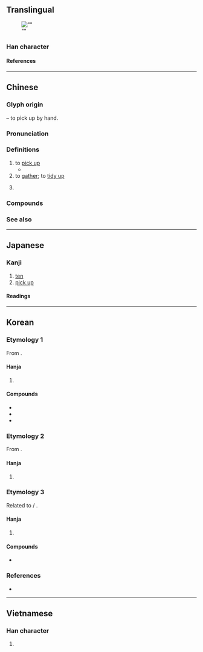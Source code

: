 {{also|十|捨|搭}}
{{character info}}
==Translingual==
[[File:Empire of Japan 50 sen banknote with Yasukuni Shrine.jpg|thumb|"{{lang|ja|𠄡'''拾'''錢}}"]]

===Han character===
{{Han char|rn=64|rad=手|as=06|sn=9|four=58061|canj=QOMR|ids=⿰扌合}}

====References====
{{Han ref|kx=0428.240|dkj=12014|dj=0777.180|hdz=31872.010|uh=62FE}}

----

==Chinese==
{{zh-forms}}

===Glyph origin===
{{Han etym}}
{{Han compound|手|alt1=扌|t1=hand|合|ls=psc|c1=s|c2=p}} – to pick up by hand.

===Pronunciation===
{{zh-pron
|m=shí
|dg=шы1
|c=sap6,sip3
|h=pfs=
|md=
|mn=si̍p/qz,xm,zz:cha̍p
|mn_note=si̍p - literary; cha̍p - vernacular
|mn-t=zab8/sib8/siab8
|mn-t_note=zab8 - financial character (大寫) of ten; siab8 - in [[拾級而上]]
|w=
|mc=y
|oc=y
|cat=
}}

===Definitions===
{{zh-hanzi}}

# to [[pick up]]
#* {{zh-x|拾 起 張 紙 摺{zip3} 隻 小船|I '''take up''' a sheet of paper and fold a little boat|C-LIT|ref={{w2|zh|許冠傑}}, {{lang|zh|紙船}}}}
# to [[gather]]; to [[tidy up]]
# {{lb|zh|financial}} {{zh-alt-form|十|[[ten]]}}

===Compounds===
{{zh-der|收拾|俯拾青紫|如拾地芥|俯拾即是|不可收拾|偶拾|俯拾皆是|左拾遺|俯拾|墜歡重拾|刪拾|拾獲|易如拾芥|拾穗|拾零|拾遺記|拾頭打滾|打搊拾|採拾|拾取|拾翠|拾翻|拾糞人|掇拾|掇青拾紫|拾遺補闕|拾骨|拾級|掘拾|拾塵|拾金不昧|摭拾|拾遺|拾掇|拾得|拾芥|拾遺舉過|撿拾|拾人涕唾|拾人牙慧|拾級而上|拾玉鐲|決拾|拾破爛|拾荒|補缺拾遺|路無拾遺|路不拾遺|蒙拾|道不拾遺|重拾舊歡|芥拾青紫|執拾}}

===See also===
{{Chinese-numbers}}

{{zh-cat|Elementary}}

{{cln|zh|numeral symbols|numerals}}

----

==Japanese==

===Kanji===
{{ja-kanji|grade=3|rs=手06}}

# [[ten]]
# [[pick up]]

====Readings====
{{ja-readings
|goon=じゅう<じふ
|kanon=しゅう<しふ
|kun=ひろ-う<ひろ-ふ
}}

----

==Korean==

===Etymology 1===
From {{der|ko|ltc|-}} {{ltc-l|拾|id=1}}. {{hanja-sinjeung|습|sup}}

====Hanja====
{{ko-hanja-search}}
{{ko-hanja|줍다|주울|습}}

# {{hanja form of|습|[[pick up]]}}

====Compounds====
{{der-top3|Compounds}}
* {{ko-l|습유|拾遺}}
* {{ko-l|수습|[[collection]]|收拾}}
* {{ko-l|습득|[[pick up]]; [[find]]|拾得}}
{{der-bottom}}

===Etymology 2===
From {{der|ko|ltc|-}} {{ltc-l|拾|id=1}}.

====Hanja====
{{ko-hanja|열|십}}

# {{lb|ko|financial}} {{alt form|ko|十||{{hanja form of|십|[[ten]]}}}}

===Etymology 3===
Related to {{cog|ltc|-}} {{zh-l|*陟}} / {{ltc-l|涉|id=1}}.

====Hanja====
{{ko-hanja|오르다|오를|섭}}

# {{lb|ko|literary}} {{hanja form of|섭|[[climb up]]}}

====Compounds====
{{der-top3|Compounds}}
* {{ko-l|[[섭급]]|[[ascend]] a [[level]]|拾級}}
{{der-bottom}}

===References===
* {{R:hanjadoc|3950}}

----

==Vietnamese==

===Han character===
{{vi-hantu|[[thập]], [[thộp]], [[thụp]], [[đập]]|rs=手06}}

# {{rfdef|vi|sort=手06}}